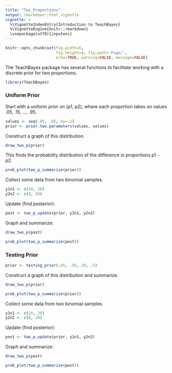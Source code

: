 ```yaml
---
title: "Two_Proportions"
output: rmarkdown::html_vignette
vignette: >
  %\VignetteIndexEntry{Introduction to TeachBayes}
  %\VignetteEngine{knitr::rmarkdown}
  \usepackage[utf8]{inputenc}
---
```


```r
knitr::opts_chunk$set(fig.width=6, 
                      fig.height=4, fig.path='Figs/',
                      echo=TRUE, warning=FALSE, message=FALSE)
```

The TeachBayes package has several functions to facilitate working with a discrete prior for two proportions.

```r
library(TeachBayes)
```

### Uniform Prior

Start with a uniform prior on (p1, p2), where each proportion takes on values .05, .15, ..., .95.

```r
values <- seq(.05, .95, by=.1)
prior <- prior.two.parameters(values, values)
```

Construct a graph of this distribution.

```r
draw_two_p(prior)
```

This finds the probability distribution of the difference in proportions p1 - p2.

```r
prob_plot(two_p_summarize(prior))
```

Collect some data from two binomial samples.

```r
y1n1 <- c(10, 20)
y2n2 <- c(8, 24)
```

Update (find posterior):

```r
post <- two_p_update(prior, y1n1, y2n2)
```

Graph and summarize:

```r
draw_two_p(post)
```

```r
prob_plot(two_p_summarize(post))
```

### Testing Prior

```r
prior <- testing_prior(.05, .95, 10, .5)
```

Construct a graph of this distribution and summarize.

```r
draw_two_p(prior)
```

```r
prob_plot(two_p_summarize(prior))
```

Collect some data from two binomial samples.

```r
y1n1 <- c(10, 20)
y2n2 <- c(8, 24)
```

Update (find posterior):

```r
post <- two_p_update(prior, y1n1, y2n2)
```

Graph and summarize:

```r
draw_two_p(post)
```

```r
prob_plot(two_p_summarize(post))
```
